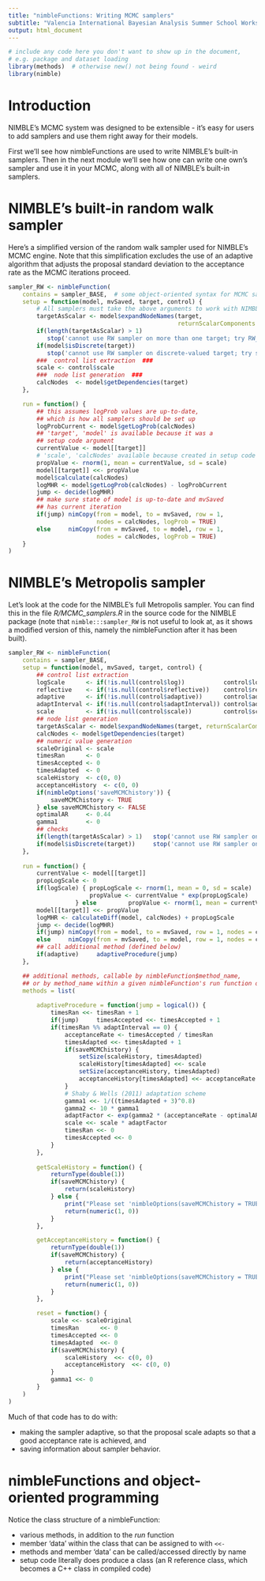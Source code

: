 ```yaml
---
title: "nimbleFunctions: Writing MCMC samplers"
subtitle: "Valencia International Bayesian Analysis Summer School Workshop"
output: html_document
---
```



```r
# include any code here you don't want to show up in the document,
# e.g. package and dataset loading
library(methods)  # otherwise new() not being found - weird
library(nimble)
```

# Introduction

NIMBLE's MCMC system was designed to be extensible - it's easy for users to add samplers and use them right away for their models.

First we'll see how nimbleFunctions are used to write NIMBLE's built-in samplers.
Then in the next module we'll see how one can write one own's sampler and use it in your MCMC, along with all of NIMBLE's built-in samplers.


# NIMBLE's built-in random walk sampler

Here's a simplified version of the random walk sampler used for NIMBLE's MCMC engine. Note that this simplification excludes the use of an adaptive algorithm that adjusts the proposal standard deviation to the acceptance rate as the MCMC iterations proceed.

```r
sampler_RW <- nimbleFunction(
    contains = sampler_BASE,  # some object-oriented syntax for MCMC samplers
    setup = function(model, mvSaved, target, control) {
        # All samplers must take the above arguments to work with NIMBLE's MCMC engine
        targetAsScalar <- model$expandNodeNames(target, 
                                                returnScalarComponents = TRUE)
        if(length(targetAsScalar) > 1)   
           stop('cannot use RW sampler on more than one target; try RW_block sampler')
        if(model$isDiscrete(target))     
           stop('cannot use RW sampler on discrete-valued target; try slice sampler')
        ###  control list extraction  ###
        scale <- control$scale
        ###  node list generation  ###
        calcNodes  <- model$getDependencies(target)
    },

    run = function() {
        ## this assumes logProb values are up-to-date,
        ## which is how all samplers should be set up
        logProbCurrent <- model$getLogProb(calcNodes)
        ## 'target', 'model' is available because it was a
        ## setup code argument
        currentValue <- model[[target]]
        # 'scale', 'calcNodes' available because created in setup code
        propValue <- rnorm(1, mean = currentValue, sd = scale)
        model[[target]] <<- propValue
        model$calculate(calcNodes)
        logMHR <- model$getLogProb(calcNodes) - logProbCurrent
        jump <- decide(logMHR)
        ## make sure state of model is up-to-date and mvSaved
        ## has current iteration
        if(jump) nimCopy(from = model, to = mvSaved, row = 1, 
                         nodes = calcNodes, logProb = TRUE)
        else     nimCopy(from = mvSaved, to = model, row = 1, 
                         nodes = calcNodes, logProb = TRUE)
    }
)
```


# NIMBLE's Metropolis sampler


Let's look at the code for the NIMBLE's full Metropolis sampler. You can find this in the file *R/MCMC_samplers.R* in the source code for the NIMBLE package (note that ```nimble:::sampler_RW``` is not useful to look at, as it shows a modified version of this, namely the nimbleFunction after it has been built).

```r
sampler_RW <- nimbleFunction(
    contains = sampler_BASE,
    setup = function(model, mvSaved, target, control) {
        ## control list extraction
        logScale      <- if(!is.null(control$log))           control$log           else FALSE
        reflective    <- if(!is.null(control$reflective))    control$reflective    else FALSE
        adaptive      <- if(!is.null(control$adaptive))      control$adaptive      else TRUE
        adaptInterval <- if(!is.null(control$adaptInterval)) control$adaptInterval else 200
        scale         <- if(!is.null(control$scale))         control$scale         else 1
        ## node list generation
        targetAsScalar <- model$expandNodeNames(target, returnScalarComponents = TRUE)
        calcNodes <- model$getDependencies(target)
        ## numeric value generation
        scaleOriginal <- scale
        timesRan      <- 0
        timesAccepted <- 0
        timesAdapted  <- 0
        scaleHistory  <- c(0, 0)
        acceptanceHistory  <- c(0, 0)
        if(nimbleOptions('saveMCMChistory')) {
            saveMCMChistory <- TRUE
        } else saveMCMChistory <- FALSE
        optimalAR     <- 0.44
        gamma1        <- 0
        ## checks
        if(length(targetAsScalar) > 1)   stop('cannot use RW sampler on more than one target; try RW_block sampler')
        if(model$isDiscrete(target))     stop('cannot use RW sampler on discrete-valued target; try slice sampler')
    },
    
    run = function() {
        currentValue <- model[[target]]
        propLogScale <- 0
        if(logScale) { propLogScale <- rnorm(1, mean = 0, sd = scale)
                       propValue <- currentValue * exp(propLogScale)
                   } else         propValue <- rnorm(1, mean = currentValue,  sd = scale)
        model[[target]] <<- propValue
        logMHR <- calculateDiff(model, calcNodes) + propLogScale
        jump <- decide(logMHR)
        if(jump) nimCopy(from = model, to = mvSaved, row = 1, nodes = calcNodes, logProb = TRUE)
        else     nimCopy(from = mvSaved, to = model, row = 1, nodes = calcNodes, logProb = TRUE)
        ## call additional method (defined below)
        if(adaptive)     adaptiveProcedure(jump)
    },

    ## additional methods, callable by nimbleFunction$method_name,
    ## or by method_name within a given nimbleFunction's run function or methods
    methods = list(
        
        adaptiveProcedure = function(jump = logical()) {
            timesRan <<- timesRan + 1
            if(jump)     timesAccepted <<- timesAccepted + 1
            if(timesRan %% adaptInterval == 0) {
                acceptanceRate <- timesAccepted / timesRan
                timesAdapted <<- timesAdapted + 1
                if(saveMCMChistory) {
                    setSize(scaleHistory, timesAdapted)         
                    scaleHistory[timesAdapted] <<- scale        
                    setSize(acceptanceHistory, timesAdapted)    
                    acceptanceHistory[timesAdapted] <<- acceptanceRate  
                }
                # Shaby & Wells (2011) adaptation scheme
                gamma1 <<- 1/((timesAdapted + 3)^0.8)
                gamma2 <- 10 * gamma1
                adaptFactor <- exp(gamma2 * (acceptanceRate - optimalAR))
                scale <<- scale * adaptFactor
                timesRan <<- 0
                timesAccepted <<- 0
            }
        },
        
        getScaleHistory = function() {
            returnType(double(1))
            if(saveMCMChistory) {
                return(scaleHistory)
            } else {
                print("Please set 'nimbleOptions(saveMCMChistory = TRUE)' before building the MCMC")
                return(numeric(1, 0))
            }
        },          

        getAcceptanceHistory = function() {
            returnType(double(1))
            if(saveMCMChistory) {
                return(acceptanceHistory)
            } else {
                print("Please set 'nimbleOptions(saveMCMChistory = TRUE)' before building the MCMC")
                return(numeric(1, 0))
            }
        },          

        reset = function() {
            scale <<- scaleOriginal
            timesRan      <<- 0
            timesAccepted <<- 0
            timesAdapted  <<- 0
            if(saveMCMChistory) {
                scaleHistory  <<- c(0, 0)
                acceptanceHistory  <<- c(0, 0)
            }
            gamma1 <<- 0
        }
    )
)

```

Much of that code has to do with:

  - making the sampler adaptive, so that the proposal scale adapts so that a good acceptance rate is achieved, and
  - saving information about sampler behavior.

# nimbleFunctions and object-oriented programming

Notice the class structure of a nimbleFunction:

   - various methods, in addition to the *run* function
   - member 'data' within the class that can be assigned to with `<<-`
   - methods and member 'data' can be called/accessed directly by name
   - setup code literally does produce a class (an R reference class, which becomes a C++ class in compiled code)
